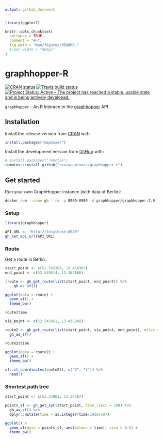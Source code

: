 ```yaml
---
output: github_document
---
```


<!-- README.md is generated from README.Rmd. Please edit that file -->

```r
library(ggplot2)

knitr::opts_chunk$set(
  collapse = TRUE,
  comment = "#>",
  fig.path = "man/figures/README-"
  #,out.width = "400px"
)
```
# graphhopper-R

<!-- badges: start -->
[![CRAN status](https://www.r-pkg.org/badges/version/graphhopper)](https://CRAN.R-project.org/package=graphhopper)
[![Travis build status](https://travis-ci.org/crazycapivara/graphhopper-r.svg?branch=master)](https://travis-ci.org/crazycapivara/graphhopper-r)
[![Project Status: Active – The project has reached a stable, usable state and is being actively developed.](https://www.repostatus.org/badges/latest/active.svg)](https://www.repostatus.org/#active)
<!-- badges: end -->

`graphhopper` - An R Interace to the [graphhopper](https://www.graphhopper.com/) API

## Installation

Install the release version from [CRAN](https://cran.r-project.org/) with:

```r
install.packages("mapboxer")
```

Install the development version from [GitHub](https://github.com/) with:

```r
# install.packages("remotes")
remotes::install_github("crazycapivara/graphhopper-r")
```

## Get started

Run your own GraphHopper instance (with data of Berlin):

```bash
docker run --name gh --rm -p 8989:8989 -d graphhopper/graphhopper:2.0
```

### Setup

```r
library(graphhopper)

API_URL <- "http://localhost:8989"
gh_set_api_url(API_URL)
```

### Route

Get a route in Berlin:

```r
start_point <- c(52.592204, 13.414307)
end_point <- c(52.539614, 13.364868)

(route <- gh_get_route(list(start_point, end_point)) %>%
    gh_as_sf())

ggplot(data = route) +
  geom_sf() +
  theme_bw()

route$time

via_point <- c(52.545461, 13.435249)

route2 <- gh_get_route(list(start_point, via_point, end_point), miles = TRUE) %>%
  gh_as_sf()

route2$time

ggplot(data = route2) +
  geom_sf() +
  theme_bw()

sf::st_coordinates(route2)[, c("X", "Y")] %>%
  head()
```

### Shortest path tree

```r
start_point <- c(52.53961, 13.36487)

points_sf <- gh_get_spt(start_point, time_limit = 180) %>%
  gh_as_sf() %>%
  dplyr::mutate(time = as.integer(time/1000/60))

ggplot() +
  geom_sf(data = points_sf, aes(colour = time), size = 0.5) +
  theme_bw()
```
